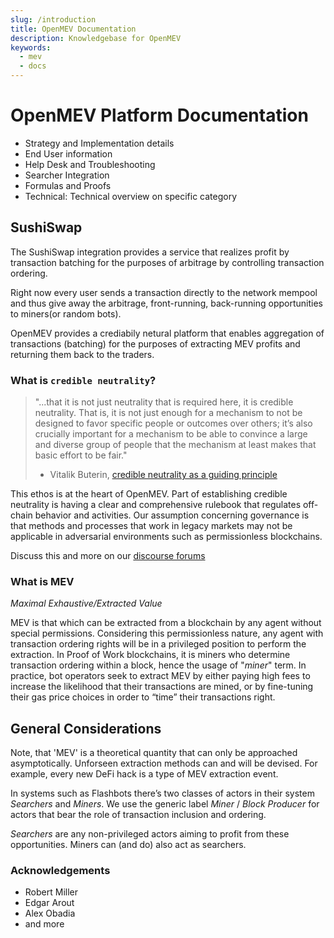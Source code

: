 ```yaml
---
slug: /introduction
title: OpenMEV Documentation
description: Knowledgebase for OpenMEV
keywords:
  - mev
  - docs
---
```


# OpenMEV Platform Documentation

- Strategy and Implementation details
- End User information
- Help Desk and Troubleshooting
- Searcher Integration
- Formulas and Proofs
- Technical: Technical overview on specific category

## SushiSwap

The SushiSwap integration provides a service that realizes profit by transaction
batching for the purposes of arbitrage by controlling transaction ordering.

Right now every user sends a transaction directly to the network mempool and
thus give away the arbitrage, front-running, back-running opportunities to
miners(or random bots).

OpenMEV provides a crediabily netural platform that enables aggregation of
transactions (batching) for the purposes of extracting MEV profits and returning
them back to the traders.

### What is `credible neutrality`?

> "...that it is not just neutrality that is required here, it is credible
> neutrality. That is, it is not just enough for a mechanism to not be designed
> to favor specific people or outcomes over others; it’s also crucially
> important for a mechanism to be able to convince a large and diverse group of
> people that the mechanism at least makes that basic effort to be fair."
>
> - Vitalik Buterin,
>   [credible neutrality as a guiding principle](https://nakamoto.com/credible-neutrality/)

This ethos is at the heart of OpenMEV. Part of establishing credible neutrality
is having a clear and comprehensive rulebook that regulates off-chain behavior
and activities. Our assumption concerning governance is that methods and processes
that work in legacy markets may not be applicable in adversarial environments such as
permissionless blockchains.

Discuss this and more on our [discourse forums](https://forums.manifoldfinance.com)

### What is MEV

_Maximal Exhaustive/Extracted Value_

MEV is that which can be extracted from a blockchain by any agent without
special permissions. Considering this permissionless nature, any agent with
transaction ordering rights will be in a privileged position to perform the
extraction. In Proof of Work blockchains, it is miners who determine transaction
ordering within a block, hence the usage of "_miner_" term. In practice, bot
operators seek to extract MEV by either paying high fees to increase the
likelihood that their transactions are mined, or by fine-tuning their gas price
choices in order to “time” their transactions right.

## General Considerations

Note, that 'MEV' is a theoretical quantity that can only be approached
asymptotically. Unforseen extraction methods can and will be devised. For
example, every new DeFi hack is a type of MEV extraction event.

In systems such as Flashbots there’s two classes of actors in their system
_Searchers_ and _Miners_. We use the generic label _Miner_ / _Block Producer_
for actors that bear the role of transaction inclusion and ordering.

_Searchers_ are any non-privileged actors aiming to profit from these
opportunities. Miners can (and do) also act as searchers.

### Acknowledgements

- Robert Miller
- Edgar Arout
- Alex Obadia
- and more
